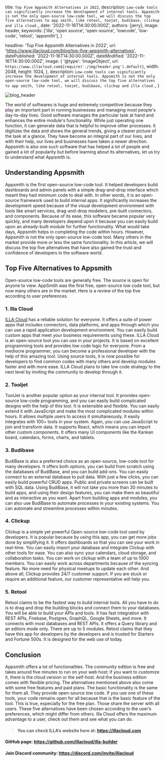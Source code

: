 
  title: `Top Five Appsmith Alternatives in 2022`,
  description: `Low-code tools can significantly increase the development of internal tools. Appsmith is not the only open-source low-code tool, we will discuss the top five alternatives to app smith, like retool, toojet, budibase, clickup and illa cloud.`,
  date: '2022-11-16T14:30:00.000Z',
  authors: [jerry],
  image: header,
  keywords: ['illa', 'open source', 'open-source', 'lowcode', 'low-code', 'retool', 'appsmith'],
}

  headline: 'Top Five Appsmith Alternatives in 2022',
  url: 'https://www.illacloud.com/blog/top-five-appsmith-alternatives',
  datePublished: '2022-11-16T14:30:00.000Z',
  dateModified: '2022-11-16T14:30:00.000Z',
  image: {
    '@type': 'ImageObject',
    url: `https://www.illacloud.com${require('./img/header.png').default}`,
    width: 2048,
    height: 1024,
  },
  description: `Low-code tools can significantly increase the development of internal tools. Appsmith is not the only open-source low-code tool, we will discuss the top five alternatives to app smith, like retool, toojet, budibase, clickup and illa cloud.`,
}

<img
  src={header}
  alt="blog_header"
/>

The world of softwares is huge and extremely competitive because they play an important part in running businesses and managing most people's day-to-day lives. Good software manages the particular task at hand and enhances the entire module's functionality. While just operating one function, it can generate data that is helpful to improve other processes. It digitizes the data and shows the general trends, giving a clearer picture of the task at a glance. They have become an integral part of our lives, and with their help, our lives and businesses have taken a newer direction. Appsmith is also one such software that has helped a lot of people and gained a lot of popularity but before learning about its alternatives, let us try to understand what Appsmith is.

## Understanding Appsmith

Appsmith is the first open-source low-code tool. It helped developers build dashboards and admin panels with a simple drag-and-drop interface which meant they had minimum code to deal with. In other words, it is an open-source framework used to build internal apps. It significantly increases the development speed because of the visual development environment with tools like smart services, drag-and-drop modelers, pre-built connectors, and components.
Because of its ease, this software became popular very quickly, and many developers depend upon it because you can easily build upon an already-built module for further functionality. What would take days, Appsmith helps in completing the code within hours.
However, Appsmith is not the only open-source low-code tool. Many others in the market provide more or less the same functionality. In this article, we will discuss the top five alternatives that have also gained the trust and confidence of developers in the software world.

## Top Five Alternatives to Appsmith

Open-source low-code tools are generally free. The source is open for anyone to view. AppSmith was the first free, open-source low code tool, but now many others are in the market. Here is a review of the top five according to user preferences.

### 1. Illa Cloud

[ILLA Cloud](https://github.com/illacloud/illa-builder) has a reliable solution for everyone. It offers a suite of power apps that includes connectors, data platforms, and apps through which you can use a rapid application development environment. You can easily build custom apps that meet your business requirements using these.
ILLA Cloud is an open-source tool you can use in your projects. It is based on excellent programming tools and provides low code logic for everyone. From a mediocre programmer, you can become a professional developer with the help of this amazing tool. Using source tools, it is now possible for developers to find common codes with many others and develop modules faster and with more ease. ILLA Cloud plans to take low code strategy to the next level by inviting the community to develop through it.

### 2. Tooljet

ToolJet is another popular option as your internal tool. It provides open-source low-code programming, and you can easily build complicated designs with the help of this tool. It is extensible and flexible. You can easily extend it with JavaScript and make the most complicated modules within hours. It allows multiple users to access it simultaneously.
It easily integrates with 100+ tools in your system. Again, you can use JavaScript to join and transform data. It supports React, which means you can import other custom components. It offers many UI components like the Kankan board, calendars, forms, charts, and tablets.

### 3. Budibase

BudiBase is also a preferred choice as an open-source, low-code tool for many developers. It offers both options, you can build from scratch using the databases of BudiBase, and you can build add-ons. You can easily connect to an external database to pull data. With just a few clicks, you can easily build powerful CRUD apps. Public and private screens can be built with SQL data.
Using BudiBase, it will not take you more than 30 minutes to build apps, and using their design features, you can make them as beautiful and as interactive as you want. Apart from building apps and modules, you can also use BudiBase to automate processes in your existing systems. You can automate and streamline processes within minutes.

### 4. Clickup

Clickup is a simple yet powerful Open-source low-code tool used by developers. It is popular because by using this app, you can get more jobs done by simplifying it. It offers dashboards so that you can see your work in real-time. You can easily import your database and integrate Clickup with other tools for ease. You can also sync your calendars, cloud storage, and collaboration tasks.
You can work on clickup with a team of up to 1000 members. You can easily work across departments because of the syncing feature. No more need for physical meetups to update each other. And above all, Clickup provides 24/7 customer support. If you are stuck or require an additional feature, our customer representative will help you.

### 5. Retool

Retool claims to be the fastest way to build internal tools. All you have to do is to drag and drop the building blocks and connect them to your databases. You will be able to build your APIs and tools. It has fast integration with REST APIs, Firebase, Postgres, GraphQL, Google Sheets, and more. It connects with most databases and REST APIs. It offers a Query library and an editors mode only. There are up to 5 modules. Retool claims that they have this app for developers by the developers and is trusted for Starters and Fortune 500s. It is designed for the web use of today.

## Conclusion

Appsmith offers a lot of functionalities. The community edition is free and takes around five minutes to run on your web host; if you want to customize it, there is the cloud version or the self-host. And the business edition comes with flexible pricing. The alternatives mentioned above also come with some free features and paid plans. The basic functionality is the same for them all. They provide open-source low code. If you use one of these tools, your code remains open for all because that is the basic feature of the tool. This is true, especially for the free plan. Those share the server with all users. These five alternatives have been chosen according to the user’s preferences, which might differ from others. Illa Cloud offers the maximum advantage to a user, check out them and see what you can do.


> #### You can check ILLA’s website here at: https://illacloud.com
#### GitHub page: https://github.com/illacloud/illa-builder
#### Join Discord community: https://discord.com/invite/illacloud
